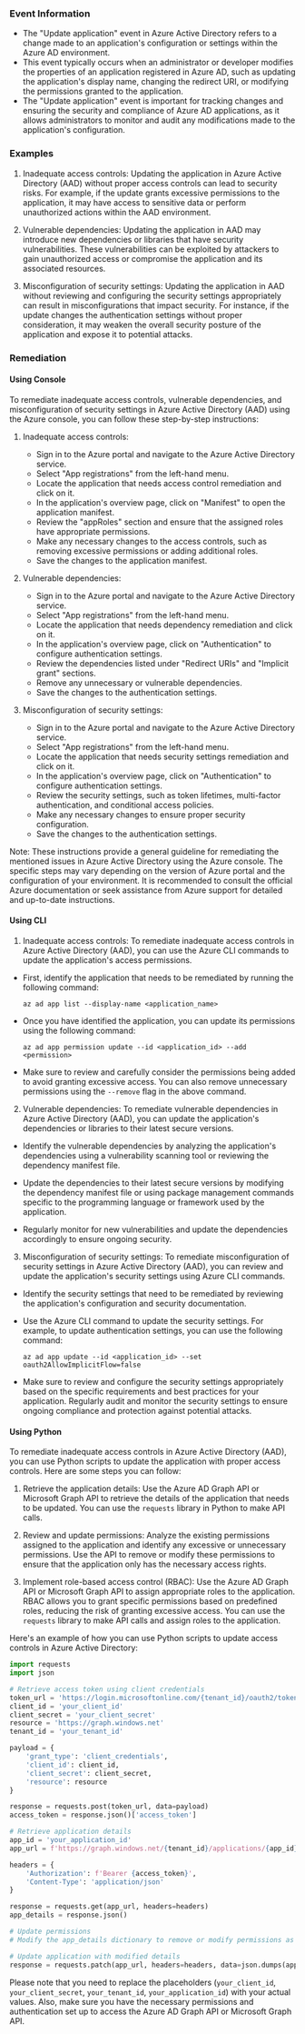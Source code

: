 
### Event Information

- The "Update application" event in Azure Active Directory refers to a change made to an application's configuration or settings within the Azure AD environment.
- This event typically occurs when an administrator or developer modifies the properties of an application registered in Azure AD, such as updating the application's display name, changing the redirect URI, or modifying the permissions granted to the application.
- The "Update application" event is important for tracking changes and ensuring the security and compliance of Azure AD applications, as it allows administrators to monitor and audit any modifications made to the application's configuration.


### Examples

1. Inadequate access controls: Updating the application in Azure Active Directory (AAD) without proper access controls can lead to security risks. For example, if the update grants excessive permissions to the application, it may have access to sensitive data or perform unauthorized actions within the AAD environment.

2. Vulnerable dependencies: Updating the application in AAD may introduce new dependencies or libraries that have security vulnerabilities. These vulnerabilities can be exploited by attackers to gain unauthorized access or compromise the application and its associated resources.

3. Misconfiguration of security settings: Updating the application in AAD without reviewing and configuring the security settings appropriately can result in misconfigurations that impact security. For instance, if the update changes the authentication settings without proper consideration, it may weaken the overall security posture of the application and expose it to potential attacks.

### Remediation

#### Using Console

To remediate inadequate access controls, vulnerable dependencies, and misconfiguration of security settings in Azure Active Directory (AAD) using the Azure console, you can follow these step-by-step instructions:

1. Inadequate access controls:
   - Sign in to the Azure portal and navigate to the Azure Active Directory service.
   - Select "App registrations" from the left-hand menu.
   - Locate the application that needs access control remediation and click on it.
   - In the application's overview page, click on "Manifest" to open the application manifest.
   - Review the "appRoles" section and ensure that the assigned roles have appropriate permissions.
   - Make any necessary changes to the access controls, such as removing excessive permissions or adding additional roles.
   - Save the changes to the application manifest.

2. Vulnerable dependencies:
   - Sign in to the Azure portal and navigate to the Azure Active Directory service.
   - Select "App registrations" from the left-hand menu.
   - Locate the application that needs dependency remediation and click on it.
   - In the application's overview page, click on "Authentication" to configure authentication settings.
   - Review the dependencies listed under "Redirect URIs" and "Implicit grant" sections.
   - Remove any unnecessary or vulnerable dependencies.
   - Save the changes to the authentication settings.

3. Misconfiguration of security settings:
   - Sign in to the Azure portal and navigate to the Azure Active Directory service.
   - Select "App registrations" from the left-hand menu.
   - Locate the application that needs security settings remediation and click on it.
   - In the application's overview page, click on "Authentication" to configure authentication settings.
   - Review the security settings, such as token lifetimes, multi-factor authentication, and conditional access policies.
   - Make any necessary changes to ensure proper security configuration.
   - Save the changes to the authentication settings.

Note: These instructions provide a general guideline for remediating the mentioned issues in Azure Active Directory using the Azure console. The specific steps may vary depending on the version of Azure portal and the configuration of your environment. It is recommended to consult the official Azure documentation or seek assistance from Azure support for detailed and up-to-date instructions.

#### Using CLI

1. Inadequate access controls: To remediate inadequate access controls in Azure Active Directory (AAD), you can use the Azure CLI commands to update the application's access permissions. 

- First, identify the application that needs to be remediated by running the following command:
  ```
  az ad app list --display-name <application_name>
  ```

- Once you have identified the application, you can update its permissions using the following command:
  ```
  az ad app permission update --id <application_id> --add <permission>
  ```

- Make sure to review and carefully consider the permissions being added to avoid granting excessive access. You can also remove unnecessary permissions using the `--remove` flag in the above command.

2. Vulnerable dependencies: To remediate vulnerable dependencies in Azure Active Directory (AAD), you can update the application's dependencies or libraries to their latest secure versions.

- Identify the vulnerable dependencies by analyzing the application's dependencies using a vulnerability scanning tool or reviewing the dependency manifest file.

- Update the dependencies to their latest secure versions by modifying the dependency manifest file or using package management commands specific to the programming language or framework used by the application.

- Regularly monitor for new vulnerabilities and update the dependencies accordingly to ensure ongoing security.

3. Misconfiguration of security settings: To remediate misconfiguration of security settings in Azure Active Directory (AAD), you can review and update the application's security settings using Azure CLI commands.

- Identify the security settings that need to be remediated by reviewing the application's configuration and security documentation.

- Use the Azure CLI command to update the security settings. For example, to update authentication settings, you can use the following command:
  ```
  az ad app update --id <application_id> --set oauth2AllowImplicitFlow=false
  ```

- Make sure to review and configure the security settings appropriately based on the specific requirements and best practices for your application. Regularly audit and monitor the security settings to ensure ongoing compliance and protection against potential attacks.

#### Using Python

To remediate inadequate access controls in Azure Active Directory (AAD), you can use Python scripts to update the application with proper access controls. Here are some steps you can follow:

1. Retrieve the application details: Use the Azure AD Graph API or Microsoft Graph API to retrieve the details of the application that needs to be updated. You can use the `requests` library in Python to make API calls.

2. Review and update permissions: Analyze the existing permissions assigned to the application and identify any excessive or unnecessary permissions. Use the API to remove or modify these permissions to ensure that the application only has the necessary access rights.

3. Implement role-based access control (RBAC): Use the Azure AD Graph API or Microsoft Graph API to assign appropriate roles to the application. RBAC allows you to grant specific permissions based on predefined roles, reducing the risk of granting excessive access. You can use the `requests` library to make API calls and assign roles to the application.

Here's an example of how you can use Python scripts to update access controls in Azure Active Directory:

```python
import requests
import json

# Retrieve access token using client credentials
token_url = 'https://login.microsoftonline.com/{tenant_id}/oauth2/token'
client_id = 'your_client_id'
client_secret = 'your_client_secret'
resource = 'https://graph.windows.net'
tenant_id = 'your_tenant_id'

payload = {
    'grant_type': 'client_credentials',
    'client_id': client_id,
    'client_secret': client_secret,
    'resource': resource
}

response = requests.post(token_url, data=payload)
access_token = response.json()['access_token']

# Retrieve application details
app_id = 'your_application_id'
app_url = f'https://graph.windows.net/{tenant_id}/applications/{app_id}?api-version=1.6'

headers = {
    'Authorization': f'Bearer {access_token}',
    'Content-Type': 'application/json'
}

response = requests.get(app_url, headers=headers)
app_details = response.json()

# Update permissions
# Modify the app_details dictionary to remove or modify permissions as needed

# Update application with modified details
response = requests.patch(app_url, headers=headers, data=json.dumps(app_details))
```

Please note that you need to replace the placeholders (`your_client_id`, `your_client_secret`, `your_tenant_id`, `your_application_id`) with your actual values. Also, make sure you have the necessary permissions and authentication set up to access the Azure AD Graph API or Microsoft Graph API.

